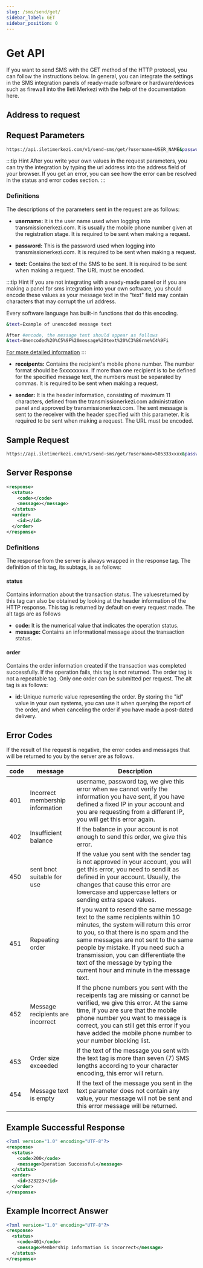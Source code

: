 ```yaml
---
slug: /sms/send/get/
sidebar_label: GET
sidebar_position: 0
---
```



# Get API
If you want to send SMS with the GET method of the HTTP protocol, you can follow the instructions below. In general, you can integrate the settings in the SMS integration panels of ready-made software or hardware/devices such as firewall into the Ileti Merkezi with the help of the documentation here.

## Address to request

<RequestURL type="GET" url="https://api.iletimerkezi.com/v1/send-sms/get/" />

## Request Parameters
```bash
https://api.iletimerkezi.com/v1/send-sms/get/?username=USER_NAME&password=PASSWORD&text=Lorem%20ipsum%20dolor%20sit%20amet&receipents=5301234569,5301234570&sender=APITEST
```

:::tip Hint
After you write your own values ​​in the request parameters, you can try the integration by typing the url address into the address field of your browser. If you get an error, you can see how the error can be resolved in the status and error codes section.
:::

### Definitions

The descriptions of the parameters sent in the request are as follows:

+ **username:**
It is the user name used when logging into transmissionerkezi.com. It is usually the mobile phone number given at the registration stage. It is required to be sent when making a request.

+ **password:**
This is the password used when logging into transmissionerkezi.com. It is required to be sent when making a request.

+ **text:**
Contains the text of the SMS to be sent. It is required to be sent when making a request. The URL must be encoded.

:::tip Hint
If you are not integrating with a ready-made panel or if you are making a panel for sms integration into your own software, you should encode these values ​​as your message text in the "text" field may contain characters that may corrupt the url address.

Every software language has built-in functions that do this encoding.

```bash
&text=Example of unencoded message text

After #encode, the message text should appear as follows
&text=Unencoded%20%C5%9F%20message%20text%20%C3%B6rne%C4%9Fi
```

[For more detailed information](https://tr-tr.facebook.com/business/help/474659792899595)
:::

+ **receipents:**
Contains the recipient's mobile phone number. The number format should be 5xxxxxxxxx. If more than one recipient is to be defined for the specified message text, the numbers must be separated by commas. It is required to be sent when making a request.

+ **sender:**
It is the header information, consisting of maximum 11 characters, defined from the transmissionerkezi.com administration panel and approved by transmissionerkezi.com. The sent message is sent to the receiver with the header specified with this parameter. It is required to be sent when making a request. The URL must be encoded.

## Sample Request
```bash
https://api.iletimerkezi.com/v1/send-sms/get/?username=505333xxxx&password=XXXX&text=Lorem%20ipsum%20dolor%20sit%20amet&receipents=5301234569,5301234570&sender=APITEST
```

## Server Response
```xml
<response>
  <status>
    <code></code>
    <message></message>
  </status>
  <order>
    <id></id>
  </order>
</response>
```

### Definitions
The response from the server is always wrapped in the <Badge>response</Badge> tag. The definition of this tag, its subtags, is as follows:

#### status
Contains information about the transaction status. The values ​​returned by this tag can also be obtained by looking at the header information of the HTTP response. This tag is returned by default on every request made. The alt tags are as follows

+ **code:** It is the numerical value that indicates the operation status.
+ **message:** Contains an informational message about the transaction status.

#### order
Contains the order information created if the transaction was completed successfully. If the operation fails, this tag is not returned. The <Badge>order</Badge> tag is not a repeatable tag. Only one order can be submitted per request. The alt tag is as follows:

+ **id:** Unique numeric value representing the order. By storing the "id" value in your own systems, you can use it when querying the report of the order, and when canceling the order if you have made a post-dated delivery.

## Error Codes
If the result of the request is negative, the error codes and messages that will be returned to you by the server are as follows.

<table>
  <thead>
    <tr>
      <th>code</th>
      <th>message</th>
      <th>Description</th>
    </tr>
  </thead>
  <tbody>
    <tr>
      <td>401</td>
      <td>Incorrect membership information</td>
      <td><Badge>username</Badge>, <Badge>password</Badge> tag, we give this error when we cannot verify the information you have sent, if you have defined a fixed IP in your account and you are requesting from a different IP, you will get this error again.</td>
    </tr>
    <tr>
      <td>402</td>
      <td>Insufficient balance</td>
      <td>If the balance in your account is not enough to send this order, we give this error.</td>
    </tr>
    <tr>
      <td>450</td>
      <td>sent bnot suitable for use</td>
      <td>If the value you sent with the <Badge>sender</Badge> tag is not approved in your account, you will get this error, you need to send it as defined in your account. Usually, the changes that cause this error are lowercase and uppercase letters or sending extra space values.</td>
    </tr>
    <tr>
      <td>451</td>
      <td>Repeating order</td>
      <td>If you want to resend the same message text to the same recipients within 10 minutes, the system will return this error to you, so that there is no spam and the same messages are not sent to the same people by mistake. If you need such a transmission, you can differentiate the text of the message by typing the current hour and minute in the message text.</td>
    </tr>
    <tr>
      <td>452</td>
      <td>Message recipients are incorrect</td>
      <td>If the phone numbers you sent with the <Badge>receipents</Badge> tag are missing or cannot be verified, we give this error. At the same time, if you are sure that the mobile phone number you want to message is correct, you can still get this error if you have added the mobile phone number to your number blocking list.</td>
    </tr>
    <tr>
      <td>453</td>
      <td>Order size exceeded</td>
      <td>If the text of the message you sent with the <Badge>text</Badge> tag is more than seven (7) SMS lengths according to your character encoding, this error will return.</td>
    </tr>
    <tr>
      <td>454</td>
      <td>Message text is empty</td>
      <td>If the text of the message you sent in the <Badge>text</Badge> parameter does not contain any value, your message will not be sent and this error message will be returned.</td>
    </tr>
  </tbody>
</table>


## Example Successful Response
```xml
<?xml version="1.0" encoding="UTF-8"?>
<response>
  <status>
    <code>200</code>
    <message>Operation Successful</message>
  </status>
  <order>
    <id>323223</id>
  </order>
</response>
```

## Example Incorrect Answer
```xml
<?xml version="1.0" encoding="UTF-8"?>
<response>
  <status>
    <code>401</code>
    <message>Membership information is incorrect</message>
  </status>
</response>
```